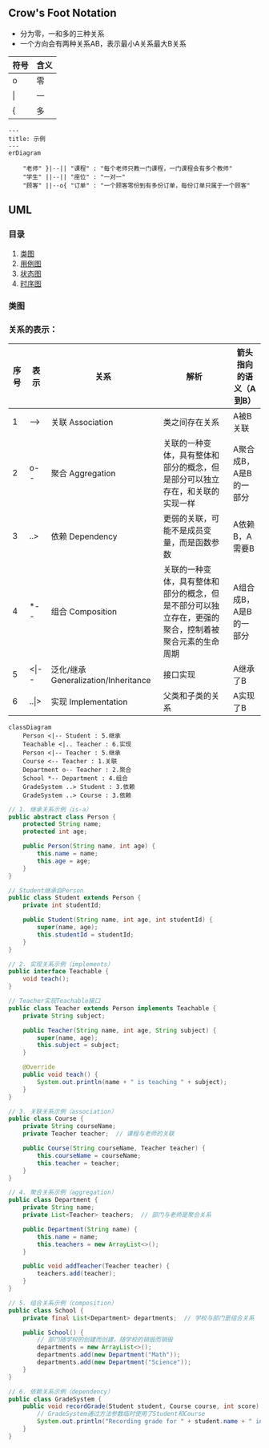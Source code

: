 ## Crow's Foot Notation


* 分为零，一和多的三种关系
* 一个方向会有两种关系AB，表示最小A关系最大B关系

| 符号  | 含义  |
|---|---|
| o   | 零  |
| \| | 一  |
| \{  | 多  |

``` mermaid
---
title: 示例
---
erDiagram

    "老师" }|--|| "课程" : "每个老师只教一门课程，一门课程会有多个教师"
    "学生" ||--|| "座位" : "一对一"
    "顾客" ||--o{ "订单" : "一个顾客零份到有多份订单，每份订单只属于一个顾客"

```
## UML
### 目录
1. [类图](#类图)
2. [用例图](#用例图)
3. [状态图](#状态图)
4. [时序图](#时序图)
### 类图
### 关系的表示：

| 序号| 表示  | 关系  |解析|箭头指向的语义（A到B）|
|---|---|---|---|---|
| 1| -->   | 关联 Association   |类之间存在关系|A被B关联|
| 2| o-- |  聚合 Aggregation   |关联的一种变体，具有整体和部分的概念，但是部分可以独立存在，和关联的实现一样|A聚合成B，A是B的一部分|
| 3| ..>  | 依赖 Dependency    |更弱的关联，可能不是成员变量，而是函数参数|A依赖B，A需要B|
| 4| *--  | 组合 Composition   |关联的一种变体，具有整体和部分的概念，但是不部分可以独立存在，更强的聚合，控制着被聚合元素的生命周期|A组合成B，A是B的一部分|
| 5| \<\|--  | 泛化/继承 Generalization/Inheritance   |接口实现|A继承了B|
| 6| ..\|>  | 实现 Implementation   |父类和子类的关系|A实现了B|

```mermaid
classDiagram
    Person <|-- Student : 5.继承
    Teachable <|.. Teacher : 6.实现
    Person <|-- Teacher : 5.继承
    Course <-- Teacher : 1.关联
    Department o-- Teacher : 2.聚合
    School *-- Department : 4.组合
    GradeSystem ..> Student : 3.依赖
    GradeSystem ..> Course : 3.依赖
```

```java
// 1. 继承关系示例（is-a）
public abstract class Person {
    protected String name;
    protected int age;

    public Person(String name, int age) {
        this.name = name;
        this.age = age;
    }
}

// Student继承自Person
public class Student extends Person {
    private int studentId;

    public Student(String name, int age, int studentId) {
        super(name, age);
        this.studentId = studentId;
    }
}

// 2. 实现关系示例（implements）
public interface Teachable {
    void teach();
}

// Teacher实现Teachable接口
public class Teacher extends Person implements Teachable {
    private String subject;

    public Teacher(String name, int age, String subject) {
        super(name, age);
        this.subject = subject;
    }

    @Override
    public void teach() {
        System.out.println(name + " is teaching " + subject);
    }
}

// 3. 关联关系示例（association）
public class Course {
    private String courseName;
    private Teacher teacher;  // 课程与老师的关联

    public Course(String courseName, Teacher teacher) {
        this.courseName = courseName;
        this.teacher = teacher;
    }
}

// 4. 聚合关系示例（aggregation）
public class Department {
    private String name;
    private List<Teacher> teachers;  // 部门与老师是聚合关系

    public Department(String name) {
        this.name = name;
        this.teachers = new ArrayList<>();
    }

    public void addTeacher(Teacher teacher) {
        teachers.add(teacher);
    }
}

// 5. 组合关系示例（composition）
public class School {
    private final List<Department> departments;  // 学校与部门是组合关系

    public School() {
        // 部门随学校的创建而创建，随学校的销毁而销毁
        departments = new ArrayList<>();
        departments.add(new Department("Math"));
        departments.add(new Department("Science"));
    }
}

// 6. 依赖关系示例（dependency）
public class GradeSystem {
    public void recordGrade(Student student, Course course, int score) {
        // GradeSystem通过方法参数临时使用了Student和Course
        System.out.println("Recording grade for " + student.name + " in " + course);
    }
}
```
